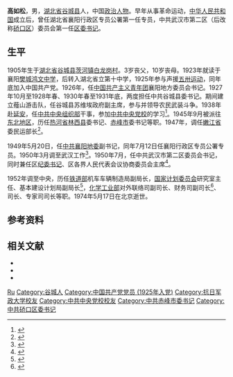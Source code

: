 '''高如松'''{{BD|1905年|5月|1974年|5月17日|catIdx=Gao}}，男，[[湖北省|湖北省]][[谷城县|谷城县]]人，中国[[政治人物|政治人物]]。早年从事革命运动，[[中华人民共和国|中华人民共和国]]成立后，曾任湖北省襄阳行政区专员公署第一任专员，中共武汉市第二区（后改称[[硚口区|硚口区]]）委员会第一任[[区委书记|区委书记]]。
==生平==
1905年生于[[湖北省|湖北省]][[谷城县|谷城县]][[茨河镇|茨河镇]][[白龙岗村|白龙岗村]]。3岁丧父，10岁丧母。1923年就读于襄阳[[樊城|樊城]][[鸿文中学|鸿文中学]]，后转入湖北省立第十中学，1925年参与声援[[五卅运动|五卅运动]]，同年底加入中国共产党。1926年，任[[中国共产主义青年团|中国共产主义青年团]]襄阳地方委员会书记。1927年10月至1928年春、1930年春至1931年底，两度担任中共谷城县委书记。期间建立薤山游击队，任谷城县苏维埃政府副主席，参与并领导农民武装斗争。1938年赴[[延安|延安]]，任[[中共中央组织部|中共中央组织部]]干事，参加[[中共中央党校|中共中央党校]]的学习<ref>{{cite web |title=襄阳第一任行署专员高如松 |url=http://www.xf.gov.cn/sq/xygk/xyzz/201412/t20141219_808958.shtml |publisher=[[襄阳市人民政府|襄阳市人民政府]] |archiveurl=https://archive.is/68I3R |archivedate=2020-09-16 |date=2014-12-19}}</ref>。1945年9月被派往[[中国东北地区|东北地区]]，历任[[热河省|热河省]][[林西县|林西县]]委书记、[[赤峰市|赤峰市]]委书记等职。1947年，调任[[嫩江省|嫩江省]]委民运部长<ref>{{cite web |author=谷城县党史地方史办公室 |title=历史人物 |url=http://www.hbgucheng.gov.cn/gcgk/zmrw/201906/t20190626_1698837.shtml |publisher=谷城县人民政府 |archiveurl=https://archive.is/iMfsd |archivedate=2020-09-16 |date=2017-12-28}}</ref>。

1949年5月20日，任[[中共襄阳地委|中共襄阳地委]]副书记，同年7月12日任襄阳行政区专员公署专员。1950年3月调至武汉工作<ref>{{cite book |editor=襄阳市党史和地方志办公室 |title=中国共产党襄阳历史·第二卷(1949—1978) |date=2016 |publisher=[[中共党史出版社|中共党史出版社]] |location=北京 |isbn=9787509838006 |page=6}}</ref>。1950年7月，任中共武汉市第二区委员会书记，同时兼任区[[纪委书记|纪委书记]]、区各界人民代表会议协商委员会主席<ref>{{cite book |editor=武汉市硚口区地方志编纂委员会 |title=硚口区志 |date=2007 |publisher=武汉出版社 |location=武汉 |isbn=9787543036413 |page=927}}</ref>。

1952年调至中央，历任[[中华人民共和国铁道部|铁道部]]机车车辆制造局副局长，[[中华人民共和国国家计划委员会|国家计划委员会]]研究室主任、基本建设计划局副局长<ref>{{cite journal |editor=中华人民共和国国务院秘书厅 |title=国务院命令（不另行文） |journal=[[中华人民共和国国务院公报|中华人民共和国国务院公报]] |date=1956-12-25 |issue=72 |page=1140}}</ref>，[[中华人民共和国化学工业部|化学工业部]]对外联络司副司长、财务司副司长<ref>{{cite journal |editor=中华人民共和国国务院秘书厅 |title=国务院命令（不另行文） |journal=中华人民共和国国务院公报 |date=1961-12-20 |issue=248 |page=327-344}}</ref>、司长、专家司司长等职。1974年5月17日在北京逝世。
==参考资料==
{{reflist}}
==相关文献==
{{ref begin}}
*{{cite book |editor=武汉市硚口区地方志编纂委员会 |title=硚口区志 |date=2007 |publisher=武汉出版社 |location=武汉 |isbn=9787543036413 |page=927}}
*{{cite book |editor=湖北省地方志编篡委员会 |title=湖北省志·人物 |date=2000 |publisher=[[湖北人民出版社|湖北人民出版社]] |location=武汉 |isbn=7216028600 |pages=1150-1151}}
*{{cite book |editor=湖北省襄樊市地方志编纂委员会 |title=襄樊市志 |date=1994 |publisher=中国城市出版社 |location=北京 |isbn=9787507406955 |pages=962}}
{{ref end}}
{{start box}}
{{s-ppo|cpc}}
{{s-new}}
{{s-title|中国共产党武汉市第二区委员会书记|1950年7月－1952年1月}}
{{s-after|[[孙荣章|孙荣章]]<br/>{{small|（代理）}}}}
{{s-gov|prc}}
{{s-new}}
{{s-title|[[湖北省襄阳行政区专员公署|湖北省襄阳行政区专员公署]]专员|1949年7月－1950年3月}}
{{s-after|[[杜景云|杜景云]]}}
{{end box}}
{{Authority control}}
{{DEFAULTSORT:Gao}}
[[Category:高姓|Ru]]
[[Category:谷城人|Category:谷城人]]
[[Category:中国共产党党员_(1925年入党)|Category:中国共产党党员 (1925年入党)]]
[[Category:抗日军政大学校友|Category:抗日军政大学校友]]
[[Category:中共中央党校校友|Category:中共中央党校校友]]
[[Category:中共赤峰市委书记|Category:中共赤峰市委书记]]
[[Category:中共硚口区委书记|Category:中共硚口区委书记]]